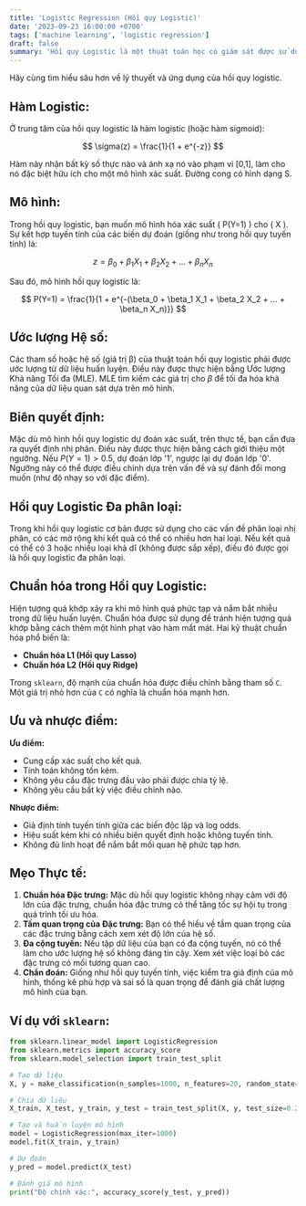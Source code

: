 ```yaml
---
title: 'Logistic Regression (Hồi quy Logistic)'
date: '2023-09-23 16:00:00 +0700'
tags: ['machine learning', 'logistic regression']
draft: false
summary: 'Hồi quy Logistic là một thuật toán học có giám sát được sử dụng để phân loại các quan sát vào một trong hai lớp.'
---
```


Hãy cùng tìm hiểu sâu hơn về lý thuyết và ứng dụng của hồi quy logistic.

## Hàm Logistic:

Ở trung tâm của hồi quy logistic là hàm logistic (hoặc hàm sigmoid):

$$
\sigma(z) = \frac{1}{1 + e^{-z}}
$$

Hàm này nhận bất kỳ số thực nào và ánh xạ nó vào phạm vi [0,1], làm cho nó đặc biệt hữu ích cho một mô hình xác suất. Đường cong có hình dạng S.

## Mô hình:

Trong hồi quy logistic, bạn muốn mô hình hóa xác suất \( P(Y=1) \) cho \( X \). Sự kết hợp tuyến tính của các biến dự đoán (giống như trong hồi quy tuyến tính) là:

$$
z = \beta_0 + \beta_1 X_1 + \beta_2 X_2 + ... + \beta_n X_n
$$

Sau đó, mô hình hồi quy logistic là:

$$
P(Y=1) = \frac{1}{1 + e^{-(\beta_0 + \beta_1 X_1 + \beta_2 X_2 + ... + \beta_n X_n)}}
$$

## Ước lượng Hệ số:

Các tham số hoặc hệ số (giá trị β) của thuật toán hồi quy logistic phải được ước lượng từ dữ liệu huấn luyện. Điều này được thực hiện bằng Ước lượng Khả năng Tối đa (MLE). MLE tìm kiếm các giá trị cho $\beta$ để tối đa hóa khả năng của dữ liệu quan sát dựa trên mô hình.

## Biên quyết định:

Mặc dù mô hình hồi quy logistic dự đoán xác suất, trên thực tế, bạn cần đưa ra quyết định nhị phân. Điều này được thực hiện bằng cách giới thiệu một ngưỡng. Nếu $P(Y=1) > 0.5$, dự đoán lớp '1', ngược lại dự đoán lớp '0'. Ngưỡng này có thể được điều chỉnh dựa trên vấn đề và sự đánh đổi mong muốn (như độ nhạy so với đặc điểm).

## Hồi quy Logistic Đa phân loại:

Trong khi hồi quy logistic cơ bản được sử dụng cho các vấn đề phân loại nhị phân, có các mở rộng khi kết quả có thể có nhiều hơn hai loại. Nếu kết quả có thể có 3 hoặc nhiều loại khả dĩ (không được sắp xếp), điều đó được gọi là hồi quy logistic đa phân loại.

## Chuẩn hóa trong Hồi quy Logistic:

Hiện tượng quá khớp xảy ra khi mô hình quá phức tạp và nắm bắt nhiễu trong dữ liệu huấn luyện. Chuẩn hóa được sử dụng để tránh hiện tượng quá khớp bằng cách thêm một hình phạt vào hàm mất mát. Hai kỹ thuật chuẩn hóa phổ biến là:

- **Chuẩn hóa L1 (Hồi quy Lasso)**
- **Chuẩn hóa L2 (Hồi quy Ridge)**

Trong `sklearn`, độ mạnh của chuẩn hóa được điều chỉnh bằng tham số `C`. Một giá trị nhỏ hơn của `C` có nghĩa là chuẩn hóa mạnh hơn.

## Ưu và nhược điểm:

**Ưu điểm:**

- Cung cấp xác suất cho kết quả.
- Tính toán không tốn kém.
- Không yêu cầu đặc trưng đầu vào phải được chia tỷ lệ.
- Không yêu cầu bất kỳ việc điều chỉnh nào.

**Nhược điểm:**

- Giả định tính tuyến tính giữa các biến độc lập và log odds.
- Hiệu suất kém khi có nhiều biên quyết định hoặc không tuyến tính.
- Không đủ linh hoạt để nắm bắt mối quan hệ phức tạp hơn.

## Mẹo Thực tế:

1. **Chuẩn hóa Đặc trưng:** Mặc dù hồi quy logistic không nhạy cảm với độ lớn của đặc trưng, chuẩn hóa đặc trưng có thể tăng tốc sự hội tụ trong quá trình tối ưu hóa.
2. **Tầm quan trọng của Đặc trưng:** Bạn có thể hiểu về tầm quan trọng của các đặc trưng bằng cách xem xét độ lớn của hệ số.
3. **Đa cộng tuyến:** Nếu tập dữ liệu của bạn có đa cộng tuyến, nó có thể làm cho ước lượng hệ số không đáng tin cậy. Xem xét việc loại bỏ các đặc trưng có mối tương quan cao.
4. **Chẩn đoán:** Giống như hồi quy tuyến tính, việc kiểm tra giả định của mô hình, thống kê phù hợp và sai số là quan trọng để đánh giá chất lượng mô hình của bạn.

## Ví dụ với `sklearn`:

```python
from sklearn.linear_model import LogisticRegression
from sklearn.metrics import accuracy_score
from sklearn.model_selection import train_test_split

# Tạo dữ liệu
X, y = make_classification(n_samples=1000, n_features=20, random_state=42)

# Chia dữ liệu
X_train, X_test, y_train, y_test = train_test_split(X, y, test_size=0.2, random_state=42)

# Tạo và huấn luyện mô hình
model = LogisticRegression(max_iter=1000)
model.fit(X_train, y_train)

# Dự đoán
y_pred = model.predict(X_test)

# Đánh giá mô hình
print("Độ chính xác:", accuracy_score(y_test, y_pred))

```
